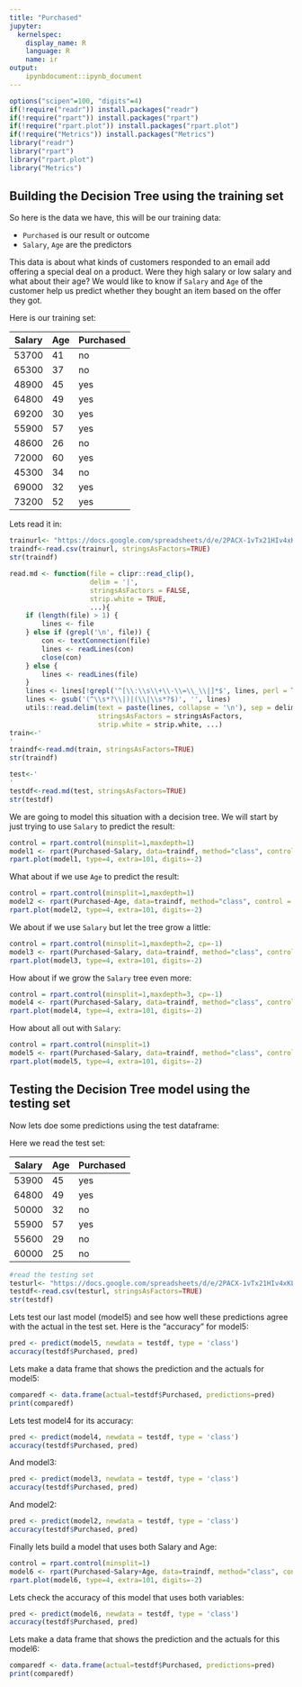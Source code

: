 ```yaml
---
title: "Purchased"
jupyter:
  kernelspec:
    display_name: R
    language: R
    name: ir
output:
    ipynbdocument::ipynb_document
---
```


```r
options("scipen"=100, "digits"=4)
if(!require("readr")) install.packages("readr")
if(!require("rpart")) install.packages("rpart")
if(!require("rpart.plot")) install.packages("rpart.plot")
if(!require("Metrics")) install.packages("Metrics")
library("readr")
library("rpart")
library("rpart.plot")
library("Metrics")
```

## Building the Decision Tree using the training set

So here is the data we have, this will be our training data:

- `Purchased` is our result or outcome
- `Salary`, `Age` are the predictors

This data is about what kinds of customers responded to an email add offering a special deal on a product. Were they high salary or low salary and what about their age? We would like to know if `Salary` and `Age` of the customer help us predict whether they bought an item based on the offer they got.

Here is our training set:

| Salary | Age | Purchased |
|--------|-----|-----------|
| 53700  | 41  | no        |
| 65300  | 37  | no        |
| 48900  | 45  | yes       |
| 64800  | 49  | yes       |
| 69200  | 30  | yes       |
| 55900  | 57  | yes       |
| 48600  | 26  | no        |
| 72000  | 60  | yes       |
| 45300  | 34  | no        |
| 69000  | 32  | yes       |
| 73200  | 52  | yes       |

Lets read it in:

```r
trainurl<- "https://docs.google.com/spreadsheets/d/e/2PACX-1vTx21HIv4xKL2c94OLQzMiNPmv5YXw-vAy3dRBL0gnknSMKMK4Ur_4nYGGyDtvS20iU3_r-_zZfQQmj/pub?gid=0&single=true&output=csv"
traindf<-read.csv(trainurl, stringsAsFactors=TRUE)
str(traindf)
```

```r
read.md <- function(file = clipr::read_clip(),
                    delim = '|',
                    stringsAsFactors = FALSE,
                    strip.white = TRUE,
                    ...){
    if (length(file) > 1) {
        lines <- file
    } else if (grepl('\n', file)) {
        con <- textConnection(file)
        lines <- readLines(con)
        close(con)
    } else {
        lines <- readLines(file)
    }
    lines <- lines[!grepl('^[\\:\\s\\+\\-\\=\\_\\|]*$', lines, perl = TRUE)]
    lines <- gsub('(^\\s*?\\|)|(\\|\\s*?$)', '', lines)
    utils::read.delim(text = paste(lines, collapse = '\n'), sep = delim,
                      stringsAsFactors = stringsAsFactors,
                      strip.white = strip.white, ...)
train<-'
'
traindf<-read.md(train, stringsAsFactors=TRUE)
str(traindf)

test<-'
'
testdf<-read.md(test, stringsAsFactors=TRUE) 
str(testdf)
```

We are going to model this situation with a decision tree. We will start by just trying to use `Salary` to predict the result:

```r
control = rpart.control(minsplit=1,maxdepth=1)
model1 <- rpart(Purchased~Salary, data=traindf, method="class", control = control)
rpart.plot(model1, type=4, extra=101, digits=-2)
```

What about if we use `Age` to predict the result:

```r
control = rpart.control(minsplit=1,maxdepth=1)
model2 <- rpart(Purchased~Age, data=traindf, method="class", control = control)
rpart.plot(model2, type=4, extra=101, digits=-2)
```

We about if we use `Salary` but let the tree grow a little:

```r
control = rpart.control(minsplit=1,maxdepth=2, cp=-1)
model3 <- rpart(Purchased~Salary, data=traindf, method="class", control = control)
rpart.plot(model3, type=4, extra=101, digits=-2)
```

How about if we grow the `Salary` tree even more:

```r
control = rpart.control(minsplit=1,maxdepth=3, cp=-1)
model4 <- rpart(Purchased~Salary, data=traindf, method="class", control = control)
rpart.plot(model4, type=4, extra=101, digits=-2)
```

How about all out with `Salary`:

```r
control = rpart.control(minsplit=1)
model5 <- rpart(Purchased~Salary, data=traindf, method="class", control = control)
rpart.plot(model5, type=4, extra=101, digits=-2)
```

## Testing the Decision Tree model using the testing set

Now lets doe some predictions using the test dataframe:

Here we read the test set:

| Salary | Age | Purchased |
|--------|-----|-----------|
| 53900  | 45  | yes       |
| 64800  | 49  | yes       |
| 50000  | 32  | no        |
| 55900  | 57  | yes       |
| 55600  | 29  | no        |
| 60000  | 25  | no        |

```r
#read the testing set
testurl<- "https://docs.google.com/spreadsheets/d/e/2PACX-1vTx21HIv4xKL2c94OLQzMiNPmv5YXw-vAy3dRBL0gnknSMKMK4Ur_4nYGGyDtvS20iU3_r-_zZfQQmj/pub?gid=572053114&single=true&output=csv"
testdf<-read.csv(testurl, stringsAsFactors=TRUE)
str(testdf)
```

Lets test our last model (model5) and see how well these predictions agree with the actual in the test set. Here is the "accuracy" for model5:

```r
pred <- predict(model5, newdata = testdf, type = 'class')
accuracy(testdf$Purchased, pred)
```

Lets make a data frame that shows the prediction and the actuals for model5: 

```r
comparedf <- data.frame(actual=testdf$Purchased, predictions=pred)
print(comparedf)
```

Lets test model4 for its accuracy: 

```r
pred <- predict(model4, newdata = testdf, type = 'class')
accuracy(testdf$Purchased, pred)
```

And model3:

```r
pred <- predict(model3, newdata = testdf, type = 'class')
accuracy(testdf$Purchased, pred)
```

And model2:

```r
pred <- predict(model2, newdata = testdf, type = 'class')
accuracy(testdf$Purchased, pred)
```

Finally lets build a model that uses both Salary and Age:

```r
control = rpart.control(minsplit=1)
model6 <- rpart(Purchased~Salary+Age, data=traindf, method="class", control = control)
rpart.plot(model6, type=4, extra=101, digits=-2)
```

Lets check the accuracy of this model that uses both variables:

```r
pred <- predict(model6, newdata = testdf, type = 'class')
accuracy(testdf$Purchased, pred)
```

Lets make a data frame that shows the prediction and the actuals for this model6: 

```r
comparedf <- data.frame(actual=testdf$Purchased, predictions=pred)
print(comparedf)
```
